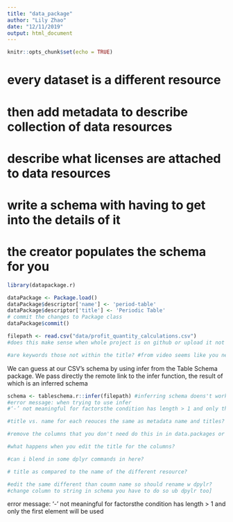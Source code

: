 ```yaml
---
title: "data_package"
author: "Lily Zhao"
date: "12/11/2019"
output: html_document
---
```


```r
knitr::opts_chunk$set(echo = TRUE)
```

# every dataset is a different resource
# then add metadata to describe collection of data resources
# describe what licenses are attached to data resources
# write a schema with having to get into the details of it
# the creator populates the schema for you

```r
library(datapackage.r)

dataPackage <- Package.load()
dataPackage$descriptor['name'] <- 'period-table'
dataPackage$descriptor['title'] <- 'Periodic Table'
# commit the changes to Package class
dataPackage$commit()

filepath <- read.csv("data/profit_quantity_calculations.csv")
#does this make sense when whole project is on github or upload it not from within the package?

#are keywords those not within the title? #from video seems like you need it. 


```


We can guess at our CSV’s schema by using infer from the Table Schema package. We pass directly the remote link to the infer function, the result of which is an inferred schema
```r
schema <- tableschema.r::infer(filepath) #inferring schema doens't work in R but does on going. 
#error message: when trying to use infer
#‘-’ not meaningful for factorsthe condition has length > 1 and only the first element will be used

#title vs. name for each reouces the same as metadata name and titles?  plus data tabular data profile # same as settings bar. 

#remove the columns that you don't need do this in in data.packages or do this use -select in tidyverse first so that you can follow along easily/ for privacy reasons.

#what happens when you edit the title for the columns?

#can i blend in some dplyr commands in here?

# title as compared to the name of the different resource?

#edit the same different than coumn name so should rename w dpylr?
#change column to string in schema you have to do so ub dpylr too]

```

error message:
‘-’ not meaningful for factorsthe condition has length > 1 and only the first element will be used



